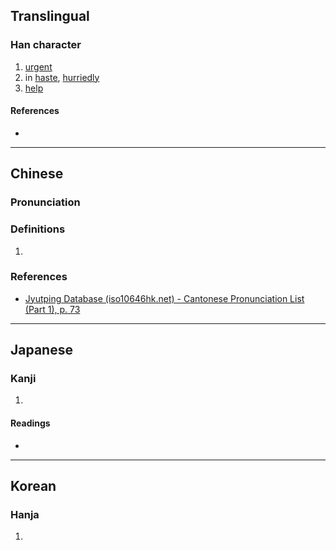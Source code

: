 {{character info}}
==Translingual==

===Han character===
{{Han char|rn=19|rad=力|as=17|sn=19|four=04727|canj=YVKS|ids=⿰襄力}}

# [[urgent]]
# in [[haste]], [[hurriedly]]
# [[help]]

====References====
* {{Han ref|kx=0150.110|dkj=02485|dj=0338.140|hdz=10383.020|uh=52F7|ud=21239|bh=F1EE|bd=61934}}

----

==Chinese==
{{zh-forms}}

===Pronunciation===
{{zh-pron
|m=ráng
|c=joeng4,soeng1
|mc=y
|oc=y
|cat=
}}

===Definitions===
{{zh-hanzi}}

# {{rfdef|zh|sort=力17}}

===References===
* [http://www.iso10646hk.net/jp/document/download.jsp Jyutping Database (iso10646hk.net) - Cantonese Pronunciation List (Part 1), p. 73]

----

==Japanese==

===Kanji===
{{ja-kanji|grade=|rs=力17}}

# {{rfdef|ja|sort=力17}}

====Readings====
* {{ja-readings|on=[[じょう]] (jō), [[にょう]] (nyō)|kun=[[はしる]] (hashiru)}}

----

==Korean==

===Hanja===
{{ko-hanja|hangeul=양|rv=yang|mr=yang}}

# {{rfdef|ko|sort=力17}}